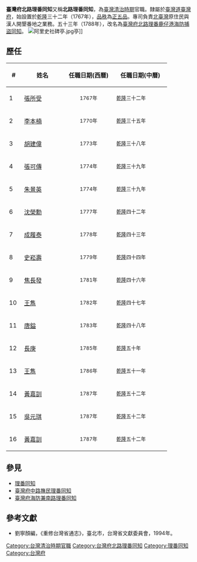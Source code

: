 '''臺灣府北路理番同知'''又稱'''北路理番同知'''，為[[臺灣清治時期|臺灣清治時期]]官職。隸屬於[[臺灣道|臺灣道]][[臺灣府|臺灣府]]，始設置於[[乾隆|乾隆]]三十二年（1767年），[[品秩|品秩]]為[[正五品|正五品]]。專司負責[[北臺灣|北臺灣]]原住民與漢人開墾番地之業務。五十三年（1788年），改名為[[臺灣府北路理番鹿仔港海防捕盜同知|臺灣府北路理番鹿仔港海防捕盜同知]]。
[[File:阿里史社碑亭.jpg|thumb]]亭]]
==歷任==
{| class="wikitable"
!width="25"|#||width="100"|姓名||width="120"|任職日期(西曆)||width="130"|任職日期(中曆)
|-
|1||[[張所受|張所受]]||align ="center"|<small>1767年||<small>[[乾隆|乾隆]]三十二年
|-
|2||[[李本楠|李本楠]]||align ="center"|<small>1770年||<small>[[乾隆|乾隆]]三十五年
|-
|3||[[胡建偉|胡建偉]]||align ="center"|<small>1773年||<small>[[乾隆|乾隆]]三十八年
|-
|4||[[張可傳|張可傳]]||align ="center"|<small>1774年||<small>[[乾隆|乾隆]]三十九年
|-
|5||[[朱景英|朱景英]]||align ="center"|<small>1774年||<small>[[乾隆|乾隆]]三十九年
|-
|6||[[沈榮勳|沈榮勳]]||align ="center"|<small>1777年||<small>[[乾隆|乾隆]]四十二年
|-
|7||[[成履泰|成履泰]]||align ="center"|<small>1778年||<small>[[乾隆|乾隆]]四十三年
|-
|8||[[史崧壽|史崧壽]]||align ="center"|<small>1779年||<small>[[乾隆|乾隆]]四十四年
|-
|9||[[焦長發|焦長發]]||align ="center"|<small>1781年||<small>[[乾隆|乾隆]]四十六年
|-
|10||[[王雋|王雋]]||align ="center"|<small>1782年||<small>[[乾隆|乾隆]]四十七年
|-
|11||[[唐鎰|唐鎰]]||align ="center"|<small>1783年||<small>[[乾隆|乾隆]]四十八年
|-
|12||[[長庚_(清)|長庚]]||align ="center"|<small>1785年||<small>[[乾隆|乾隆]]五十年
|-
|13||[[王雋|王雋]]||align ="center"|<small>1786年||<small>[[乾隆|乾隆]]五十一年
|-
|14||[[黃嘉訓|黃嘉訓]]||align ="center"|<small>1787年||<small>[[乾隆|乾隆]]五十二年
|-
|15||[[吳元琪|吳元琪]]||align ="center"|<small>1787年||<small>[[乾隆|乾隆]]五十二年
|-
|16||[[黃嘉訓|黃嘉訓]]||align ="center"|<small>1787年||<small>[[乾隆|乾隆]]五十二年
|}

==參見==
*[[理番同知|理番同知]]
*[[臺灣府中路撫民理番同知|臺灣府中路撫民理番同知]]
*[[臺灣府海防兼南路理番同知|臺灣府海防兼南路理番同知]]

==參考文獻==
*劉寧顏編，《重修台灣省通志》，臺北市，台灣省文獻委員會，1994年。 

[[Category:台灣清治時期官職|Category:台灣清治時期官職]]
[[Category:台灣府北路理番同知|Category:台灣府北路理番同知]]
[[Category:理番同知|Category:理番同知]]
[[Category:台灣府|Category:台灣府]]